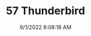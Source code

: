 ---
width: 4000
height: 6000
title: 57 Thunderbird
description: 1957 Thunderbird in Colonial White shot in Austin, TX.
date: 9/1/2022 8:08:18 AM
cameraMake: Sony
cameraModel: ILCE-7M3
lens: 50mm F1.4 DG HSM | Art 018
settingsfStop: f/1.4
settingsISO: ISO 50
settingsShutter: 1/1600
settingsFocalLength: 50 mm
---
